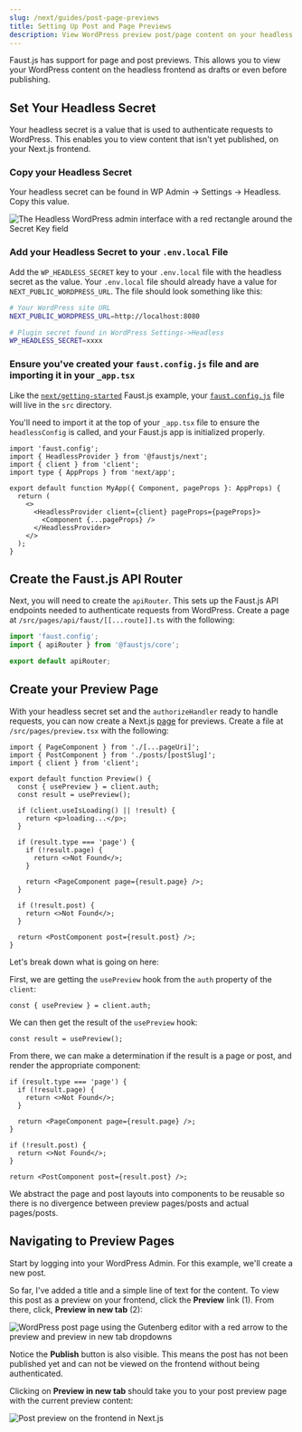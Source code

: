 ```yaml
---
slug: /next/guides/post-page-previews
title: Setting Up Post and Page Previews
description: View WordPress preview post/page content on your headless frontend with Faust.js
---
```


Faust.js has support for page and post previews. This allows you to view your WordPress content on the headless frontend as drafts or even before publishing.

## Set Your Headless Secret

Your headless secret is a value that is used to authenticate requests to WordPress. This enables you to view content that isn't yet published, on your Next.js frontend.

### Copy your Headless Secret

Your headless secret can be found in WP Admin -> Settings -> Headless. Copy this value.

<img
  src="/docs/img/headless-admin-secret.png"
  alt="The Headless WordPress admin interface with a red rectangle around the Secret Key field"
/>

### Add your Headless Secret to your `.env.local` File

Add the `WP_HEADLESS_SECRET` key to your `.env.local` file with the headless secret as the value. Your `.env.local` file should already have a value for `NEXT_PUBLIC_WORDPRESS_URL`. The file should look something like this:

```bash title=.env.local {13}
# Your WordPress site URL
NEXT_PUBLIC_WORDPRESS_URL=http://localhost:8080

# Plugin secret found in WordPress Settings->Headless
WP_HEADLESS_SECRET=xxxx
```

### Ensure you've created your `faust.config.js` file and are importing it in your `_app.tsx`

Like the [`next/getting-started`](https://github.com/wpengine/faustjs/tree/canary/examples/next/getting-started) Faust.js example, your [`faust.config.js`](https://github.com/wpengine/faustjs/blob/canary/examples/next/getting-started/src/faust.config.js) file will live in the `src` directory.

You'll need to import it at the top of your `_app.tsx` file to ensure the `headlessConfig` is called, and your Faust.js app is initialized properly.

```tsx title=_app.tsx {1}
import 'faust.config';
import { HeadlessProvider } from '@faustjs/next';
import { client } from 'client';
import type { AppProps } from 'next/app';

export default function MyApp({ Component, pageProps }: AppProps) {
  return (
    <>
      <HeadlessProvider client={client} pageProps={pageProps}>
        <Component {...pageProps} />
      </HeadlessProvider>
    </>
  );
}
```

## Create the Faust.js API Router

Next, you will need to create the `apiRouter`. This sets up the Faust.js API endpoints needed to authenticate requests from WordPress. Create a page at `/src/pages/api/faust/[[...route]].ts` with the following:

```ts
import 'faust.config';
import { apiRouter } from '@faustjs/core';

export default apiRouter;
```

## Create your Preview Page

With your headless secret set and the `authorizeHandler` ready to handle requests, you can now create a Next.js [page](https://nextjs.org/docs/basic-features/pages) for previews. Create a file at `/src/pages/preview.tsx` with the following:

```tsx title=src/pages/preview.tsx
import { PageComponent } from './[...pageUri]';
import { PostComponent } from './posts/[postSlug]';
import { client } from 'client';

export default function Preview() {
  const { usePreview } = client.auth;
  const result = usePreview();

  if (client.useIsLoading() || !result) {
    return <p>loading...</p>;
  }

  if (result.type === 'page') {
    if (!result.page) {
      return <>Not Found</>;
    }

    return <PageComponent page={result.page} />;
  }

  if (!result.post) {
    return <>Not Found</>;
  }

  return <PostComponent post={result.post} />;
}
```

Let's break down what is going on here:

First, we are getting the `usePreview` hook from the `auth` property of the `client`:

```tsx
const { usePreview } = client.auth;
```

We can then get the result of the `usePreview` hook:

```tsx
const result = usePreview();
```

From there, we can make a determination if the result is a page or post, and render the appropriate component:

```tsx
if (result.type === 'page') {
  if (!result.page) {
    return <>Not Found</>;
  }

  return <PageComponent page={result.page} />;
}

if (!result.post) {
  return <>Not Found</>;
}

return <PostComponent post={result.post} />;
```

We abstract the page and post layouts into components to be reusable so there is no divergence between preview pages/posts and actual pages/posts.

## Navigating to Preview Pages

Start by logging into your WordPress Admin. For this example, we'll create a new post.

So far, I've added a title and a simple line of text for the content. To view this post as a preview on your frontend, click the **Preview** link (1). From there, click, **Preview in new tab** (2):

<img
  src="/docs/img/post-preview.png"
  alt="WordPress post page using the Gutenberg editor with a red arrow to the preview and preview in new tab dropdowns"
/>

Notice the **Publish** button is also visible. This means the post has not been published yet and can not be viewed on the frontend without being authenticated.

Clicking on **Preview in new tab** should take you to your post preview page with the current preview content:

<img
  src="/docs/img/post-preview-frontend.png"
  alt="Post preview on the frontend in Next.js"
/>
